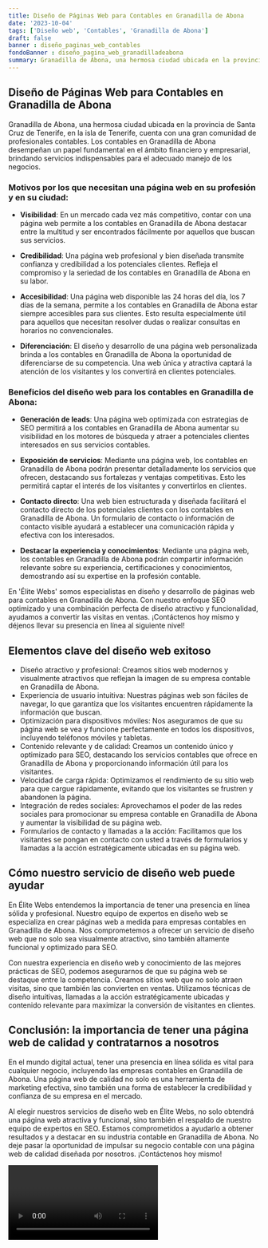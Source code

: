 ```yaml
---
title: Diseño de Páginas Web para Contables en Granadilla de Abona
date: '2023-10-04'
tags: ['Diseño web', 'Contables', 'Granadilla de Abona']
draft: false
banner : diseño_paginas_web_contables
fondoBanner : diseño_pagina_web_granadilladeabona
summary: Granadilla de Abona, una hermosa ciudad ubicada en la provincia de Santa Cruz de Tenerife, en la isla de Tenerife, cuenta con una gran comunidad de profesionales contables. Los contables en Granadilla de Abona desempeñan un papel fundamental en el ámbito financiero y empresarial, brindando servicios indispensables para el adecuado manejo de los negocios.
---
```


## Diseño de Páginas Web para Contables en Granadilla de Abona

Granadilla de Abona, una hermosa ciudad ubicada en la provincia de Santa Cruz de Tenerife, en la isla de Tenerife, cuenta con una gran comunidad de profesionales contables. Los contables en Granadilla de Abona desempeñan un papel fundamental en el ámbito financiero y empresarial, brindando servicios indispensables para el adecuado manejo de los negocios.

### Motivos por los que necesitan una página web en su profesión y en su ciudad:

- **Visibilidad**: En un mercado cada vez más competitivo, contar con una página web permite a los contables en Granadilla de Abona destacar entre la multitud y ser encontrados fácilmente por aquellos que buscan sus servicios.

- **Credibilidad**: Una página web profesional y bien diseñada transmite confianza y credibilidad a los potenciales clientes. Refleja el compromiso y la seriedad de los contables en Granadilla de Abona en su labor.

- **Accesibilidad**: Una página web disponible las 24 horas del día, los 7 días de la semana, permite a los contables en Granadilla de Abona estar siempre accesibles para sus clientes. Esto resulta especialmente útil para aquellos que necesitan resolver dudas o realizar consultas en horarios no convencionales.

- **Diferenciación**: El diseño y desarrollo de una página web personalizada brinda a los contables en Granadilla de Abona la oportunidad de diferenciarse de su competencia. Una web única y atractiva captará la atención de los visitantes y los convertirá en clientes potenciales.

### Beneficios del diseño web para los contables en Granadilla de Abona:

- **Generación de leads**: Una página web optimizada con estrategias de SEO permitirá a los contables en Granadilla de Abona aumentar su visibilidad en los motores de búsqueda y atraer a potenciales clientes interesados en sus servicios contables.

- **Exposición de servicios**: Mediante una página web, los contables en Granadilla de Abona podrán presentar detalladamente los servicios que ofrecen, destacando sus fortalezas y ventajas competitivas. Esto les permitirá captar el interés de los visitantes y convertirlos en clientes.

- **Contacto directo**: Una web bien estructurada y diseñada facilitará el contacto directo de los potenciales clientes con los contables en Granadilla de Abona. Un formulario de contacto o información de contacto visible ayudará a establecer una comunicación rápida y efectiva con los interesados.

- **Destacar la experiencia y conocimientos**: Mediante una página web, los contables en Granadilla de Abona podrán compartir información relevante sobre su experiencia, certificaciones y conocimientos, demostrando así su expertise en la profesión contable.

En 'Élite Webs' somos especialistas en diseño y desarrollo de páginas web para contables en Granadilla de Abona. Con nuestro enfoque SEO optimizado y una combinación perfecta de diseño atractivo y funcionalidad, ayudamos a convertir las visitas en ventas. ¡Contáctenos hoy mismo y déjenos llevar su presencia en línea al siguiente nivel!

<GifSeo />

<Cta />

## Elementos clave del diseño web exitoso

- Diseño atractivo y profesional: Creamos sitios web modernos y visualmente atractivos que reflejan la imagen de su empresa contable en Granadilla de Abona.
- Experiencia de usuario intuitiva: Nuestras páginas web son fáciles de navegar, lo que garantiza que los visitantes encuentren rápidamente la información que buscan.
- Optimización para dispositivos móviles: Nos aseguramos de que su página web se vea y funcione perfectamente en todos los dispositivos, incluyendo teléfonos móviles y tabletas.
- Contenido relevante y de calidad: Creamos un contenido único y optimizado para SEO, destacando los servicios contables que ofrece en Granadilla de Abona y proporcionando información útil para los visitantes.
- Velocidad de carga rápida: Optimizamos el rendimiento de su sitio web para que cargue rápidamente, evitando que los visitantes se frustren y abandonen la página.
- Integración de redes sociales: Aprovechamos el poder de las redes sociales para promocionar su empresa contable en Granadilla de Abona y aumentar la visibilidad de su página web.
- Formularios de contacto y llamadas a la acción: Facilitamos que los visitantes se pongan en contacto con usted a través de formularios y llamadas a la acción estratégicamente ubicadas en su página web.

## Cómo nuestro servicio de diseño web puede ayudar

En Élite Webs entendemos la importancia de tener una presencia en línea sólida y profesional. Nuestro equipo de expertos en diseño web se especializa en crear páginas web a medida para empresas contables en Granadilla de Abona. Nos comprometemos a ofrecer un servicio de diseño web que no solo sea visualmente atractivo, sino también altamente funcional y optimizado para SEO.

Con nuestra experiencia en diseño web y conocimiento de las mejores prácticas de SEO, podemos asegurarnos de que su página web se destaque entre la competencia. Creamos sitios web que no solo atraen visitas, sino que también las convierten en ventas. Utilizamos técnicas de diseño intuitivas, llamadas a la acción estratégicamente ubicadas y contenido relevante para maximizar la conversión de visitantes en clientes.

## Conclusión: la importancia de tener una página web de calidad y contratarnos a nosotros

En el mundo digital actual, tener una presencia en línea sólida es vital para cualquier negocio, incluyendo las empresas contables en Granadilla de Abona. Una página web de calidad no solo es una herramienta de marketing efectiva, sino también una forma de establecer la credibilidad y confianza de su empresa en el mercado.

Al elegir nuestros servicios de diseño web en Élite Webs, no solo obtendrá una página web atractiva y funcional, sino también el respaldo de nuestro equipo de expertos en SEO. Estamos comprometidos a ayudarlo a obtener resultados y a destacar en su industria contable en Granadilla de Abona. No deje pasar la oportunidad de impulsar su negocio contable con una página web de calidad diseñada por nosotros. ¡Contáctenos hoy mismo!

<Video />

<CtaBot job='Contables' city='Granadilla de Abona'/>

<Gmaps query='Granadilla de Abona+españa+maps' />